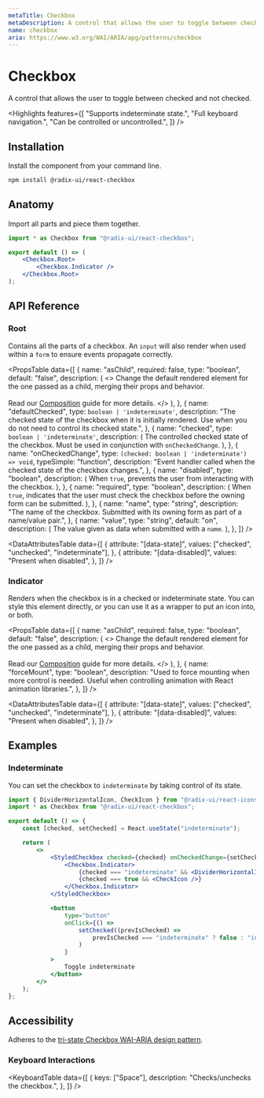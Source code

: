 ```yaml
---
metaTitle: Checkbox
metaDescription: A control that allows the user to toggle between checked and not checked.
name: checkbox
aria: https://www.w3.org/WAI/ARIA/apg/patterns/checkbox
---
```


# Checkbox

<Description>
	A control that allows the user to toggle between checked and not checked.
</Description>

<HeroContainer>
	<CheckboxDemo />
</HeroContainer>

<HeroCodeBlock folder="Checkbox" />

<Highlights
	features={[
		"Supports indeterminate state.",
		"Full keyboard navigation.",
		"Can be controlled or uncontrolled.",
	]}
/>

## Installation

Install the component from your command line.

```bash
npm install @radix-ui/react-checkbox
```

## Anatomy

Import all parts and piece them together.

```jsx
import * as Checkbox from "@radix-ui/react-checkbox";

export default () => (
	<Checkbox.Root>
		<Checkbox.Indicator />
	</Checkbox.Root>
);
```

## API Reference

### Root

Contains all the parts of a checkbox. An `input` will also render when used within a `form` to ensure events propagate correctly.

<PropsTable
	data={[
		{
			name: "asChild",
			required: false,
			type: "boolean",
			default: "false",
			description: (
				<>
					Change the default rendered element for the one passed as a child,
					merging their props and behavior.
					<br />
					<br />
					Read our <a href="../guides/composition">Composition</a> guide for
					more details.
				</>
			),
		},
		{
			name: "defaultChecked",
			type: `boolean | 'indeterminate'`,
			description:
				"The checked state of the checkbox when it is initially rendered. Use when you do not need to control its checked state.",
		},
		{
			name: "checked",
			type: `boolean | 'indeterminate'`,
			description: (
				<span>
					The controlled checked state of the checkbox. Must be used in
					conjunction with <Code>onCheckedChange</Code>.
				</span>
			),
		},
		{
			name: "onCheckedChange",
			type: `(checked: boolean | 'indeterminate') => void`,
			typeSimple: "function",
			description:
				"Event handler called when the checked state of the checkbox changes.",
		},
		{
			name: "disabled",
			type: "boolean",
			description: (
				<span>
					When <Code>true</Code>, prevents the user from interacting with the
					checkbox.
				</span>
			),
		},
		{
			name: "required",
			type: "boolean",
			description: (
				<span>
					When <Code>true</Code>, indicates that the user must check the
					checkbox before the owning form can be submitted.
				</span>
			),
		},
		{
			name: "name",
			type: "string",
			description:
				"The name of the checkbox. Submitted with its owning form as part of a name/value pair.",
		},
		{
			name: "value",
			type: "string",
			default: "on",
			description: (
				<span>
					The value given as data when submitted with a <Code>name</Code>.
				</span>
			),
		},
	]}
/>

<DataAttributesTable
	data={[
		{
			attribute: "[data-state]",
			values: ["checked", "unchecked", "indeterminate"],
		},
		{
			attribute: "[data-disabled]",
			values: "Present when disabled",
		},
	]}
/>

### Indicator

Renders when the checkbox is in a checked or indeterminate state. You can style this element directly, or you can use it as a wrapper to put an icon into, or both.

<PropsTable
	data={[
		{
			name: "asChild",
			required: false,
			type: "boolean",
			default: "false",
			description: (
				<>
					Change the default rendered element for the one passed as a child,
					merging their props and behavior.
					<br />
					<br />
					Read our <a href="../guides/composition">Composition</a> guide for
					more details.
				</>
			),
		},
		{
			name: "forceMount",
			type: "boolean",
			description:
				"Used to force mounting when more control is needed. Useful when controlling animation with React animation libraries.",
		},
	]}
/>

<DataAttributesTable
	data={[
		{
			attribute: "[data-state]",
			values: ["checked", "unchecked", "indeterminate"],
		},
		{
			attribute: "[data-disabled]",
			values: "Present when disabled",
		},
	]}
/>

## Examples

### Indeterminate

You can set the checkbox to `indeterminate` by taking control of its state.

```jsx line=5,9-14,16
import { DividerHorizontalIcon, CheckIcon } from "@radix-ui/react-icons";
import * as Checkbox from "@radix-ui/react-checkbox";

export default () => {
	const [checked, setChecked] = React.useState("indeterminate");

	return (
		<>
			<StyledCheckbox checked={checked} onCheckedChange={setChecked}>
				<Checkbox.Indicator>
					{checked === "indeterminate" && <DividerHorizontalIcon />}
					{checked === true && <CheckIcon />}
				</Checkbox.Indicator>
			</StyledCheckbox>

			<button
				type="button"
				onClick={() =>
					setChecked((prevIsChecked) =>
						prevIsChecked === "indeterminate" ? false : "indeterminate",
					)
				}
			>
				Toggle indeterminate
			</button>
		</>
	);
};
```

## Accessibility

Adheres to the [tri-state Checkbox WAI-ARIA design pattern](https://www.w3.org/WAI/ARIA/apg/patterns/checkbox).

### Keyboard Interactions

<KeyboardTable
	data={[
		{
			keys: ["Space"],
			description: "Checks/unchecks the checkbox.",
		},
	]}
/>
